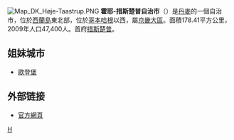 {{Unreferenced|time=2020-01-16T12:36:35+00:00}}
[[File:Map_DK_Høje-Taastrup.PNG|right]]
'''霍耶-措斯楚普自治市'''（{{lang-da|Høje-Taastrup Kommune}}）是[[丹麥|丹麥]]的一個自治市，位於[[西蘭島|西蘭島]]東北部，位於[[哥本哈根|哥本哈根]]以西，屬[[京畿大區|京畿大區]]。面積178.41平方公里，2009年人口47,400人。首府[[措斯楚普|措斯楚普]]。

==姐妹城市==
* {{GER}}[[歐登堡|歐登堡]]

==外部链接==
* [http://www.hojetaastrup.dk/ 官方網頁] {{Wayback|url=http://www.hojetaastrup.dk/ |date=20060903134327 }}
{{丹麥自治市}}
{{normdaten}}
[[Category:丹麥市鎮|H]]
{{denmark-geo-stub}}
